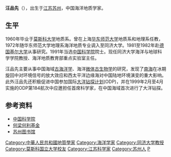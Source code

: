 {{Infobox_Person
| name = 汪品先
|image= 
|box_width= 
|occupation= 海洋地质学家
| period = 
|birth_name=
| other_names =
| Sex =男
|birth_date= {{birth date and age|1936|11|14}}
|birth_place={{ROC-1928}}[[江苏|江苏]][[苏州|苏州]]
|death_date= 
|death_place= 
| nationality ={{PRC}}
| residence =
| party =
| religion =
| spouse = 
| relatives = 
|education= 
| past = 
{{Infobox_People_CAS
|学部=地学部
|专业=海洋地质学
|当选年=1991年
}}
| work =
《海洋微体古生物论文集》、《海、陆相地层辨认标志》
|awards=2000年获[[国家自然科学奖|国家自然科学奖]]二等奖<br />1998年获[[何梁何利科技进步奖|何梁何利科技进步奖]]
}}
'''汪品先'''（{{bd|1936年|11月14日||}}），出生于[[江苏|江苏]][[苏州|苏州]]，中国海洋地质学家。

== 生平 ==
1960年毕业于[[莫斯科大学|莫斯科大学]]地质系。曾在上海[[华东师范大学|华东师范大学]]地质系和地理系任教，1972年随华东师范大学地理系海洋地质专业调入至同济大学。1981至1982年赴[[德国|德国]][[基尔大学|基尔大学]]从事研究。1991年当选[[中国科学院|中国科学院]]院士。现任同济大学海洋与地球科学学院教授、海洋地质教育部重点实验室主任。

汪品先主要从事中国海域[[古海洋学|古海洋学]]、海洋[[微体古生物学|微体古生物学]]的研究，发现了[[南海|南海]]在冰期旋回中对环境信号的放大效应和西太平洋边缘海对中国陆地环境演变的重大影响。此外汪品先还积极促进中国参加国际[[大洋钻探计划|大洋钻探计划]](ODP)，并在1999年2月至4月实施的ODP第184航次中应邀担任首席科学家，在中国海域首次进行了大洋钻探。

==参考资料==
*[https://web.archive.org/web/20110812000850/http://sourcedb.cas.cn/sourcedb_ad_cas/zw2/ysxx/dxb/200906/t20090624_1804283.html 中国科学院]
*[http://www.hlhl.org.cn/news/findnews/showsub.asp?id=263 何梁何利基金]
*[https://web.archive.org/web/20130105210839/http://www.szlib.com/szzy/zjzy/personage_text.aspx?gid=fc88cf5a-e6e7-4762-a135-0d199d33e297 苏州图书馆]

{{中国科学院地学部院士}}
{{Authority control}}
{{DEFAULTSORT:W}}
[[Category:中華人民共和國地質學家|Category:中華人民共和國地質學家]]
[[Category:海洋学家|Category:海洋学家]]
[[Category:同济大学教授|Category:同济大学教授]]
[[Category:莫斯科国立大学校友|Category:莫斯科国立大学校友]]
[[Category:江苏科学家|Category:江苏科学家]]
[[Category:苏州人|Category:苏州人]]
[[Category:汪姓|P]]